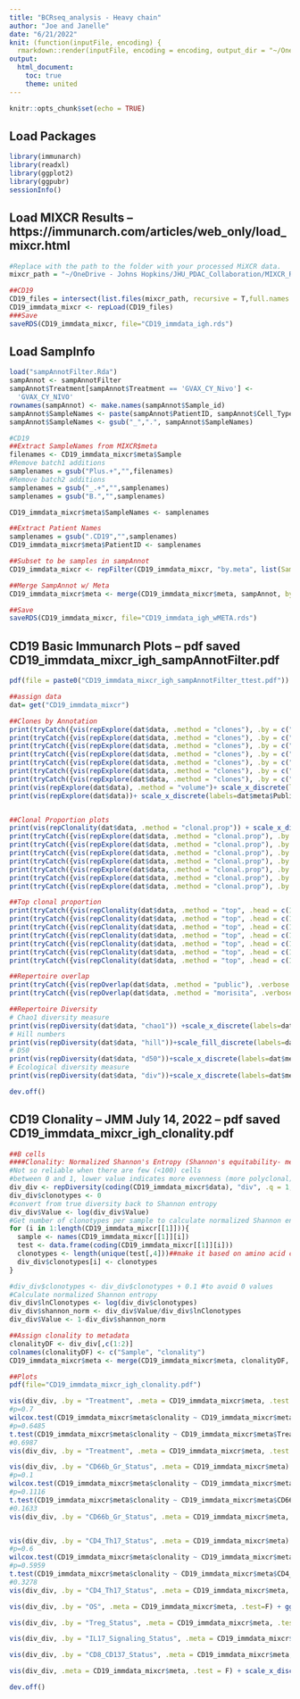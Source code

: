 ```yaml
---
title: "BCRseq_analysis - Heavy chain"
author: "Joe and Janelle"
date: "6/21/2022"
knit: (function(inputFile, encoding) {
  rmarkdown::render(inputFile, encoding = encoding, output_dir = "~/OneDrive - Johns Hopkins/JHU_PDAC_Collaboration/Analysis_HTMLs/") })
output:
  html_document:
    toc: true
    theme: united
---
```


```r
knitr::opts_chunk$set(echo = TRUE)
```

## Load Packages
```r
library(immunarch)
library(readxl)
library(ggplot2)
library(ggpubr)
sessionInfo()
```

## Load MIXCR Results -- https://immunarch.com/articles/web_only/load_mixcr.html
```r
#Replace with the path to the folder with your processed MiXCR data.
mixcr_path = "~/OneDrive - Johns Hopkins/JHU_PDAC_Collaboration/MIXCR_Res"

##CD19
CD19_files = intersect(list.files(mixcr_path, recursive = T,full.names = T, pattern =".CD19"),list.files(mixcr_path, recursive = T,full.names = T, pattern =".clonotypes.IGH"))
CD19_immdata_mixcr <- repLoad(CD19_files)
###Save
saveRDS(CD19_immdata_mixcr, file="CD19_immdata_igh.rds")


```

## Load SampInfo
```r
load("sampAnnotFilter.Rda")
sampAnnot <- sampAnnotFilter
sampAnnot$Treatment[sampAnnot$Treatment == 'GVAX_CY_Nivo'] <- 
  'GVAX_CY_NIVO'
rownames(sampAnnot) <- make.names(sampAnnot$Sample_id)
sampAnnot$SampleNames <- paste(sampAnnot$PatientID, sampAnnot$Cell_Type,sep="_")
sampAnnot$SampleNames <- gsub("_",".", sampAnnot$SampleNames)

#CD19
##Extract SampleNames from MIXCR$meta
filenames <- CD19_immdata_mixcr$meta$Sample
#Remove batch1 additions
samplenames = gsub("Plus.+","",filenames)
#Remove batch2 additions
samplenames = gsub("_.+","",samplenames)
samplenames = gsub("B.","",samplenames)

CD19_immdata_mixcr$meta$SampleNames <- samplenames

##Extract Patient Names
samplenames = gsub(".CD19","",samplenames)
CD19_immdata_mixcr$meta$PatientID <- samplenames

##Subset to be samples in sampAnnot
CD19_immdata_mixcr <- repFilter(CD19_immdata_mixcr, "by.meta", list(SampleNames = include(sampAnnot$SampleNames)))

##Merge SampAnnot w/ Meta
CD19_immdata_mixcr$meta <- merge(CD19_immdata_mixcr$meta, sampAnnot, by="SampleNames")

##Save
saveRDS(CD19_immdata_mixcr, file="CD19_immdata_igh_wMETA.rds")

```


## CD19 Basic Immunarch Plots -- pdf saved CD19_immdata_mixcr_igh_sampAnnotFilter.pdf
```r

pdf(file = paste0("CD19_immdata_mixcr_igh_sampAnnotFilter_ttest.pdf"))

##assign data
dat= get("CD19_immdata_mixcr")

##Clones by Annotation
print(tryCatch({vis(repExplore(dat$data, .method = "clones"), .by = c("Treatment"), .meta = dat$meta, .test=F) + ggtitle("Number of CD19 B cells by Treatment") + labs(x= "Treatment") + stat_compare_means(comparisons = list(c("GVAX_CY", "GVAX_CY_NIVO")), method = "t.test")}, error= function(err){}))
print(tryCatch({vis(repExplore(dat$data, .method = "clones"), .by = c("OS"), .meta = dat$meta, .test=F) + ggtitle("Number of CD19 B cells by OS") + labs(x= "OS")+ stat_compare_means(comparisons = list(c("<2y", ">2y")), method = "t.test")}, error= function(err){}))
print(tryCatch({vis(repExplore(dat$data, .method = "clones"), .by = c("CD66b_Gr_Status"), .meta = dat$meta, .test=F) + ggtitle("Number of CD19 B cells by CD66b_Gr_Status") + labs(x= "CD66b_Gr_Status") + stat_compare_means(comparisons = list(c("High", "Low")), method = "t.test")}, error= function(err){}))
print(tryCatch({vis(repExplore(dat$data, .method = "clones"), .by = c("Treg_Status"), .meta = dat$meta, .test=F) + ggtitle("Number of CD19 B cells by Treg_Status")  + labs(x= "Treg_Status") + stat_compare_means(comparisons = list(c("High", "Low")), method = "t.test")}, error= function(err){}))
print(tryCatch({vis(repExplore(dat$data, .method = "clones"), .by = c("IL17_Signaling_Status"), .meta = dat$meta, .test=F) + ggtitle("Number of CD19 B cells by IL17_Signaling_Status")  + labs(x= "IL17_Signaling_Status") + stat_compare_means(comparisons = list(c("High", "Low")), method = "t.test")}, error= function(err){}))
print(tryCatch({vis(repExplore(dat$data, .method = "clones"), .by = c("CD4_Th17_Status"), .meta = dat$meta, .test=F) + ggtitle("Number of CD19 B cells by CD4_Th17_Status")  + labs(x= "CD4_Th17_Status") + stat_compare_means(comparisons = list(c("High", "Low")), method = "t.test")}, error= function(err){}))
print(tryCatch({vis(repExplore(dat$data, .method = "clones"), .by = c("CD8_CD137_Status"), .meta = dat$meta, .test=F) + ggtitle("Number of CD19 B cells by CD8_CD137_Status")  + labs(x= "CD8_CD137_Status") + stat_compare_means(comparisons = list(c("High", "Low")), method = "t.test")}, error= function(err){}))
print(vis(repExplore(dat$data), .method = "volume")+ scale_x_discrete(labels=dat$meta$Publication_id))
print(vis(repExplore(dat$data))+ scale_x_discrete(labels=dat$meta$Publication_id))


##Clonal Proportion plots
print(vis(repClonality(dat$data, .method = "clonal.prop")) + scale_x_discrete(labels=dat$meta$Publication_id))
print(tryCatch({vis(repExplore(dat$data, .method = "clonal.prop"), .by = c("Treatment"), .meta = dat$meta, .test=F) + labs(x= "Treatment") + stat_compare_means(comparisons = list(c("GVAX_CY", "GVAX_CY_NIVO")), method = "t.test")}, error= function(err){}))
print(tryCatch({vis(repExplore(dat$data, .method = "clonal.prop"), .by = c("OS"), .meta = dat$meta, .test=F) + labs(x= "OS")+ stat_compare_means(comparisons = list(c("<2y", ">2y")), method = "t.test")}, error= function(err){}))
print(tryCatch({vis(repExplore(dat$data, .method = "clonal.prop"), .by = c("CD66b_Gr_Status"), .meta = dat$meta, .test=F) + labs(x= "CD66b_Gr_Status") + stat_compare_means(comparisons = list(c("High", "Low")), method = "t.test")}, error= function(err){}))
print(tryCatch({vis(repExplore(dat$data, .method = "clonal.prop"), .by = c("Treg_Status"), .meta = dat$meta, .test=F) + labs(x= "Treg_Status") + stat_compare_means(comparisons = list(c("High", "Low")), method = "t.test")}, error= function(err){}))
print(tryCatch({vis(repExplore(dat$data, .method = "clonal.prop"), .by = c("IL17_Signaling_Status"), .meta = dat$meta, .test=F) + labs(x= "IL17_Signaling_Status") + stat_compare_means(comparisons = list(c("High", "Low")), method = "t.test")}, error= function(err){}))
print(tryCatch({vis(repExplore(dat$data, .method = "clonal.prop"), .by = c("CD4_Th17_Status"), .meta = dat$meta, .test=F) + labs(x= "CD4_Th17_Status") + stat_compare_means(comparisons = list(c("High", "Low")), method = "t.test")}, error= function(err){}))
print(tryCatch({vis(repExplore(dat$data, .method = "clonal.prop"), .by = c("CD8_CD137_Status"), .meta = dat$meta, .test=F) + labs(x= "CD8_CD137_Status") + stat_compare_means(comparisons = list(c("High", "Low")), method = "t.test")}, error= function(err){}))

##Top clonal proportion
print(tryCatch({vis(repClonality(dat$data, .method = "top", .head = c(10, 100, 1000, 3000, 10000)), .by = "Treatment", .meta = dat$meta)}, error=function(err){}))
print(tryCatch({vis(repClonality(dat$data, .method = "top", .head = c(10, 100, 1000, 3000, 10000)), .by = "OS", .meta = dat$meta)}, error=function(err){}))
print(tryCatch({vis(repClonality(dat$data, .method = "top", .head = c(10, 100, 1000, 3000, 10000)), .by = "CD66b_Gr_Status", .meta = dat$meta)}, error= function(err){}))
print(tryCatch({vis(repClonality(dat$data, .method = "top", .head = c(10, 100, 1000, 3000, 10000)), .by = "Treg_Status", .meta = dat$meta)}, error= function(err){}))
print(tryCatch({vis(repClonality(dat$data, .method = "top", .head = c(10, 100, 1000, 3000, 10000)), .by = "IL17_Signaling_Status", .meta = dat$meta)}, error= function(err){}))
print(tryCatch({vis(repClonality(dat$data, .method = "top", .head = c(10, 100, 1000, 3000, 10000)), .by = "CD4_Th17_Status", .meta = dat$meta)}, error= function(err){}))
print(tryCatch({vis(repClonality(dat$data, .method = "top", .head = c(10, 100, 1000, 3000, 10000)), .by = "CD8_CD137_Status", .meta = dat$meta)}, error= function(err){}))

##Repertoire overlap
print(tryCatch({vis(repOverlap(dat$data, .method = "public"), .verbose = F) + labs(title="Public") + scale_x_discrete(labels=dat$meta$Publication_id) + scale_y_discrete(labels=rev(dat$meta$Publication_id))}, error=function(err){}))
print(tryCatch({vis(repOverlap(dat$data, .method = "morisita", .verbose = F), .signif.digits = 2) + labs(title="Morisita") + scale_x_discrete(labels=dat$meta$Publication_id) + scale_y_discrete(labels=rev(dat$meta$Publication_id))}, error=function(err){}))

##Repertoire Diversity
# Chao1 diversity measure
print(vis(repDiversity(dat$data, "chao1")) +scale_x_discrete(labels=dat$meta$Publication_id))
# Hill numbers
print(vis(repDiversity(dat$data, "hill"))+scale_fill_discrete(labels=dat$meta$Publication_id))
# D50
print(vis(repDiversity(dat$data, "d50"))+scale_x_discrete(labels=dat$meta$Publication_id))
# Ecological diversity measure
print(vis(repDiversity(dat$data, "div"))+scale_x_discrete(labels=dat$meta$Publication_id))

dev.off()
```

## CD19 Clonality -- JMM July 14, 2022 -- pdf saved CD19_immdata_mixcr_igh_clonality.pdf
```r
##B cells
####Clonality: Normalized Shannon's Entropy (Shannon's equitability- measure of evenness)
#Not so reliable when there are few (<100) cells
#between 0 and 1, lower value indicates more evenness (more polyclonal), higher value indicates less evenness (1 is monoclonal)
div_div <- repDiversity(coding(CD19_immdata_mixcr$data), "div", .q = 1, .col ="aa") #.q = 1 gives you exp shannon
div_div$clonotypes <- 0
#convert from true diversity back to Shannon entropy
div_div$Value <- log(div_div$Value)
#Get number of clonotypes per sample to calculate normalized Shannon entropy
for (i in 1:length(CD19_immdata_mixcr[[1]])){
  sample <- names(CD19_immdata_mixcr[[1]][i])
  test <- data.frame(coding(CD19_immdata_mixcr[[1]][i]))
  clonotypes <- length(unique(test[,4]))##make it based on amino acid clonotypes
  div_div$clonotypes[i] <- clonotypes
}

#div_div$clonotypes <- div_div$clonotypes + 0.1 #to avoid 0 values
#Calculate normalized Shannon entropy 
div_div$lnClonotypes <- log(div_div$clonotypes)
div_div$shannon_norm <- div_div$Value/div_div$lnClonotypes
div_div$Value <- 1-div_div$shannon_norm

##Assign clonality to metadata
clonalityDF <- div_div[,c(1:2)]
colnames(clonalityDF) <- c("Sample", "clonality")
CD19_immdata_mixcr$meta <- merge(CD19_immdata_mixcr$meta, clonalityDF, by = "Sample")

##Plots
pdf(file="CD19_immdata_mixcr_igh_clonality.pdf")

vis(div_div, .by = "Treatment", .meta = CD19_immdata_mixcr$meta, .test = T) + ggtitle("Clonality by Treatment")+ylab("Clonality")+ylim(0,1)
#p=0.7
wilcox.test(CD19_immdata_mixcr$meta$clonality ~ CD19_immdata_mixcr$meta$Treatment, exact = F)
#p=0.6485
t.test(CD19_immdata_mixcr$meta$clonality ~ CD19_immdata_mixcr$meta$Treatment, exact = F)
#0.6987
vis(div_div, .by = "Treatment", .meta = CD19_immdata_mixcr$meta, .test = F) + ggtitle("CD19 B cell Clonality by Treatment")+ylab("Clonality")+ylim(0,1)+stat_compare_means(comparisons = list(c("GVAX_CY", "GVAX_CY_NIVO")), method = "t.test")

vis(div_div, .by = "CD66b_Gr_Status", .meta = CD19_immdata_mixcr$meta) + ggtitle("Clonality by CD66b_Gr_Status")+ylab("Clonality")+ylim(0,1)
#p=0.1
wilcox.test(CD19_immdata_mixcr$meta$clonality ~ CD19_immdata_mixcr$meta$CD66b_Gr_Status, exact = F)
#p=0.1116
t.test(CD19_immdata_mixcr$meta$clonality ~ CD19_immdata_mixcr$meta$CD66b_Gr_Status, exact = F)
#0.1633
vis(div_div, .by = "CD66b_Gr_Status", .meta = CD19_immdata_mixcr$meta, .test=FALSE) + ggtitle("CD19 B cell Clonality by CD66b_Gr_Status")+ylab("Clonality")+ylim(0,1) + stat_compare_means(comparisons = list(c("High", "Low")), method = "t.test")


vis(div_div, .by = "CD4_Th17_Status", .meta = CD19_immdata_mixcr$meta) + ggtitle("Clonality by CD4_Th17_Status")+ylab("Clonality")+ylim(0,1)
#p=0.6
wilcox.test(CD19_immdata_mixcr$meta$clonality ~ CD19_immdata_mixcr$meta$CD4_Th17_Status, exact = F)
#p=0.5959
t.test(CD19_immdata_mixcr$meta$clonality ~ CD19_immdata_mixcr$meta$CD4_Th17_Status, exact = F)
#0.3278
vis(div_div, .by = "CD4_Th17_Status", .meta = CD19_immdata_mixcr$meta, .test = F) + ggtitle("CD19 B cell Clonality by CD4_Th17_Status")+ylab("Clonality")+ylim(0,0.5) + stat_compare_means(comparisons = list(c("High", "Low")), method = "t.test")

vis(div_div, .by = "OS", .meta = CD19_immdata_mixcr$meta, .test=F) + ggtitle("CD19 B cell Clonality by OS")+ylab("Clonality")+ylim(0,1)

vis(div_div, .by = "Treg_Status", .meta = CD19_immdata_mixcr$meta, .test = F) + ggtitle("CD19 B cell Clonality by Treg_Status")+ylab("Clonality")+ylim(0,0.65) + stat_compare_means(comparisons = list(c("High","Low")),method = "t.test")

vis(div_div, .by = "IL17_Signaling_Status", .meta = CD19_immdata_mixcr$meta, .test = F) + ggtitle("CD19 B cell Clonality by IL17_Signaling_Status")+ylab("Clonality")+ylim(0,0.65) + stat_compare_means(comparisons = list(c("High","Low")),method = "t.test")

vis(div_div, .by = "CD8_CD137_Status", .meta = CD19_immdata_mixcr$meta, .test = F) + ggtitle("CD19 B cell Clonality by CD8_CD137_Status")+ylab("Clonality")+ylim(0,0.65) + stat_compare_means(comparisons = list(c("High","Low")),method = "t.test")

vis(div_div, .meta = CD19_immdata_mixcr$meta, .test = F) + scale_x_discrete(labels=CD8_immdata_mixcr$meta$Publication_id)+ggtitle("Clonality")+ylab("Clonality")+ylim(0,0.65)

dev.off()
```






